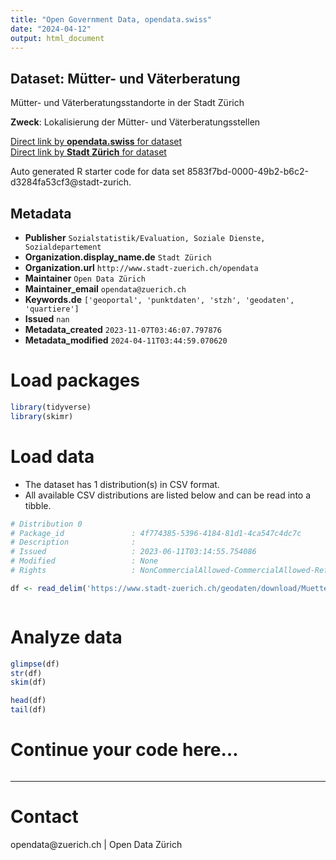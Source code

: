 ```yaml
---
title: "Open Government Data, opendata.swiss"
date: "2024-04-12"
output: html_document
---
```


## Dataset: Mütter- und Väterberatung

Mütter- und Väterberatungsstandorte in der Stadt Zürich

**Zweck**: Lokalisierung der Mütter- und Väterberatungsstellen

[Direct link by **opendata.swiss** for dataset](https://opendata.swiss/de/dataset/mutter-und-vaterberatung)<br>
[Direct link by **Stadt Zürich** for dataset](https://data.stadt-zuerich.ch/dataset/geo_muetter__und_vaeterberatung)

Auto generated R starter code for data set 8583f7bd-0000-49b2-b6c2-d3284fa53cf3@stadt-zurich.

## Metadata

- **Publisher** `Sozialstatistik/Evaluation, Soziale Dienste, Sozialdepartement`
- **Organization.display_name.de** `Stadt Zürich`
- **Organization.url** `http://www.stadt-zuerich.ch/opendata`
- **Maintainer** `Open Data Zürich`
- **Maintainer_email** `opendata@zuerich.ch`
- **Keywords.de** `['geoportal', 'punktdaten', 'stzh', 'geodaten', 'quartiere']`
- **Issued** `nan`
- **Metadata_created** `2023-11-07T03:46:07.797876`
- **Metadata_modified** `2024-04-11T03:44:59.070620`


# Load packages

```r

library(tidyverse)
library(skimr)

```

# Load data

-   The dataset has 1 distribution(s) in CSV format.
-   All available CSV distributions are listed below and can be read into a tibble.

```r

# Distribution 0
# Package_id               : 4f774385-5396-4184-81d1-4ca547c4dc7c
# Description              : 
# Issued                   : 2023-06-11T03:14:55.754086
# Modified                 : None
# Rights                   : NonCommercialAllowed-CommercialAllowed-ReferenceNotRequired

df <- read_delim('https://www.stadt-zuerich.ch/geodaten/download/Muetter__und_Vaeterberatung?format=10008')



```

# Analyze data

```r

glimpse(df)
str(df)
skim(df)

head(df)
tail(df)

```

# Continue your code here...

```r

```

------------------------------------------------------------------------

# Contact

opendata@zuerich.ch | Open Data Zürich

